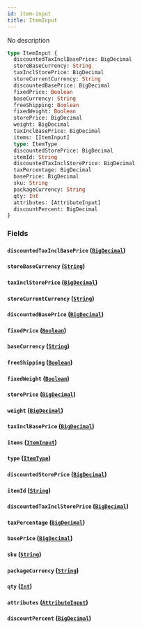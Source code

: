 ```yaml
---
id: item-input
title: ItemInput
---
```


No description

```graphql
type ItemInput {
  discountedTaxInclBasePrice: BigDecimal
  storeBaseCurrency: String
  taxInclStorePrice: BigDecimal
  storeCurrentCurrency: String
  discountedBasePrice: BigDecimal
  fixedPrice: Boolean
  baseCurrency: String
  freeShipping: Boolean
  fixedWeight: Boolean
  storePrice: BigDecimal
  weight: BigDecimal
  taxInclBasePrice: BigDecimal
  items: [ItemInput]
  type: ItemType
  discountedStorePrice: BigDecimal
  itemId: String
  discountedTaxInclStorePrice: BigDecimal
  taxPercentage: BigDecimal
  basePrice: BigDecimal
  sku: String
  packageCurrency: String
  qty: Int
  attributes: [AttributeInput]
  discountPercent: BigDecimal
}
```

### Fields

#### `discountedTaxInclBasePrice` ([`BigDecimal`](/docs/schema/scalars/big-decimal))

#### `storeBaseCurrency` ([`String`](/docs/schema/scalars/string))

#### `taxInclStorePrice` ([`BigDecimal`](/docs/schema/scalars/big-decimal))

#### `storeCurrentCurrency` ([`String`](/docs/schema/scalars/string))

#### `discountedBasePrice` ([`BigDecimal`](/docs/schema/scalars/big-decimal))

#### `fixedPrice` ([`Boolean`](/docs/schema/scalars/boolean))

#### `baseCurrency` ([`String`](/docs/schema/scalars/string))

#### `freeShipping` ([`Boolean`](/docs/schema/scalars/boolean))

#### `fixedWeight` ([`Boolean`](/docs/schema/scalars/boolean))

#### `storePrice` ([`BigDecimal`](/docs/schema/scalars/big-decimal))

#### `weight` ([`BigDecimal`](/docs/schema/scalars/big-decimal))

#### `taxInclBasePrice` ([`BigDecimal`](/docs/schema/scalars/big-decimal))

#### `items` ([`ItemInput`](/docs/schema/inputs/item-input))

#### `type` ([`ItemType`](/docs/schema/enums/item-type))

#### `discountedStorePrice` ([`BigDecimal`](/docs/schema/scalars/big-decimal))

#### `itemId` ([`String`](/docs/schema/scalars/string))

#### `discountedTaxInclStorePrice` ([`BigDecimal`](/docs/schema/scalars/big-decimal))

#### `taxPercentage` ([`BigDecimal`](/docs/schema/scalars/big-decimal))

#### `basePrice` ([`BigDecimal`](/docs/schema/scalars/big-decimal))

#### `sku` ([`String`](/docs/schema/scalars/string))

#### `packageCurrency` ([`String`](/docs/schema/scalars/string))

#### `qty` ([`Int`](/docs/schema/scalars/int))

#### `attributes` ([`AttributeInput`](/docs/schema/inputs/attribute-input))

#### `discountPercent` ([`BigDecimal`](/docs/schema/scalars/big-decimal))
